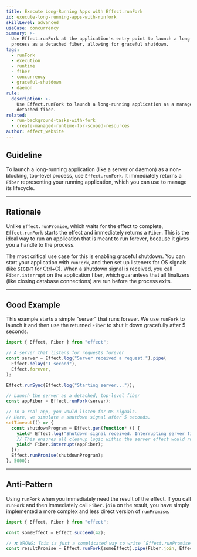 ```yaml
---
title: Execute Long-Running Apps with Effect.runFork
id: execute-long-running-apps-with-runfork
skillLevel: advanced
useCase: concurrency
summary: >-
  Use Effect.runFork at the application's entry point to launch a long-running
  process as a detached fiber, allowing for graceful shutdown.
tags:
  - runFork
  - execution
  - runtime
  - fiber
  - concurrency
  - graceful-shutdown
  - daemon
rule:
  description: >-
    Use Effect.runFork to launch a long-running application as a manageable,
    detached fiber.
related:
  - run-background-tasks-with-fork
  - create-managed-runtime-for-scoped-resources
author: effect_website
---
```


## Guideline

To launch a long-running application (like a server or daemon) as a non-blocking, top-level process, use `Effect.runFork`. It immediately returns a `Fiber` representing your running application, which you can use to manage its lifecycle.

---

## Rationale

Unlike `Effect.runPromise`, which waits for the effect to complete, `Effect.runFork` starts the effect and immediately returns a `Fiber`. This is the ideal way to run an application that is meant to run forever, because it gives you a handle to the process.

The most critical use case for this is enabling graceful shutdown. You can start your application with `runFork`, and then set up listeners for OS signals (like `SIGINT` for Ctrl+C). When a shutdown signal is received, you call `Fiber.interrupt` on the application fiber, which guarantees that all finalizers (like closing database connections) are run before the process exits.

---

## Good Example

This example starts a simple "server" that runs forever. We use `runFork` to launch it and then use the returned `Fiber` to shut it down gracefully after 5 seconds.

```typescript
import { Effect, Fiber } from "effect";

// A server that listens for requests forever
const server = Effect.log("Server received a request.").pipe(
  Effect.delay("1 second"),
  Effect.forever,
);

Effect.runSync(Effect.log("Starting server..."));

// Launch the server as a detached, top-level fiber
const appFiber = Effect.runFork(server);

// In a real app, you would listen for OS signals.
// Here, we simulate a shutdown signal after 5 seconds.
setTimeout(() => {
  const shutdownProgram = Effect.gen(function* () {
    yield* Effect.log("Shutdown signal received. Interrupting server fiber...");
    // This ensures all cleanup logic within the server effect would run.
    yield* Fiber.interrupt(appFiber);
  });
  Effect.runPromise(shutdownProgram);
}, 5000);
```

---

## Anti-Pattern

Using `runFork` when you immediately need the result of the effect. If you call `runFork` and then immediately call `Fiber.join` on the result, you have simply implemented a more complex and less direct version of `runPromise`.

```typescript
import { Effect, Fiber } from "effect";

const someEffect = Effect.succeed(42);

// ❌ WRONG: This is just a complicated way to write `Effect.runPromise(someEffect)`
const resultPromise = Effect.runFork(someEffect).pipe(Fiber.join, Effect.runPromise);
```
